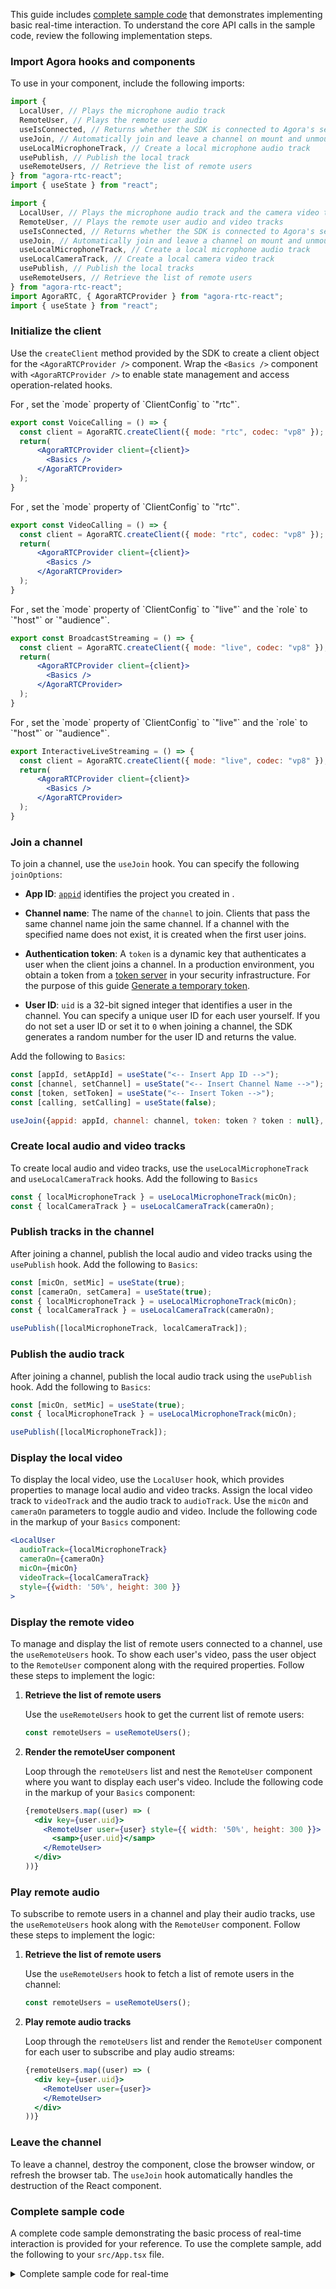 <PlatformWrapper platform="react-js">

This guide includes [complete sample code](#complete-sample-code) that demonstrates implementing basic real-time interaction. To understand the core API calls in the sample code, review the following implementation steps.

### Import Agora hooks and components

To use <Vpd k="SDK"/> in your component, include the following imports:

<ProductWrapper product="voice-calling">

```jsx
import {
  LocalUser, // Plays the microphone audio track
  RemoteUser, // Plays the remote user audio
  useIsConnected, // Returns whether the SDK is connected to Agora's server
  useJoin, // Automatically join and leave a channel on mount and unmount
  useLocalMicrophoneTrack, // Create a local microphone audio track
  usePublish, // Publish the local track
  useRemoteUsers, // Retrieve the list of remote users
} from "agora-rtc-react";
import { useState } from "react";
```
</ProductWrapper>
<ProductWrapper notAllowed="voice-calling">

```jsx
import {
  LocalUser, // Plays the microphone audio track and the camera video track
  RemoteUser, // Plays the remote user audio and video tracks
  useIsConnected, // Returns whether the SDK is connected to Agora's server
  useJoin, // Automatically join and leave a channel on mount and unmount
  useLocalMicrophoneTrack, // Create a local microphone audio track
  useLocalCameraTrack, // Create a local camera video track
  usePublish, // Publish the local tracks
  useRemoteUsers, // Retrieve the list of remote users
} from "agora-rtc-react";
import AgoraRTC, { AgoraRTCProvider } from "agora-rtc-react";
import { useState } from "react";
````
</ProductWrapper>

### Initialize the client

Use the `createClient` method provided by the SDK to create a client object for the `<AgoraRTCProvider />` component. Wrap the `<Basics />` component with `<AgoraRTCProvider />` to enable state management and access operation-related hooks.

<ProductWrapper product="voice-calling">
For <Vpd k="NAME" />, set the `mode` property of `ClientConfig` to `"rtc"`.

```jsx
export const VoiceCalling = () => {
  const client = AgoraRTC.createClient({ mode: "rtc", codec: "vp8" });
  return(
      <AgoraRTCProvider client={client}>
        <Basics />
      </AgoraRTCProvider>
  );
}
```
</ProductWrapper>

<ProductWrapper product="video-calling">
For <Vpd k="NAME" />, set the `mode` property of `ClientConfig` to `"rtc"`.

```jsx
export const VideoCalling = () => {
  const client = AgoraRTC.createClient({ mode: "rtc", codec: "vp8" });
  return(
      <AgoraRTCProvider client={client}>
        <Basics />
      </AgoraRTCProvider>
  );
}
```
</ProductWrapper>

<ProductWrapper product="broadcast-streaming">
For <Vpd k="NAME" />, set the `mode` property of `ClientConfig` to `"live"` and the `role` to `"host"` or `"audience"`.

```jsx
export const BroadcastStreaming = () => {
  const client = AgoraRTC.createClient({ mode: "live", codec: "vp8" });
  return(
      <AgoraRTCProvider client={client}>
        <Basics />
      </AgoraRTCProvider>
  );
}
```
</ProductWrapper>
<ProductWrapper product="interactive-live-streaming">
For <Vpd k="NAME" />, set the `mode` property of `ClientConfig` to `"live"` and the `role` to `"host"` or `"audience"`.

```jsx
export InteractiveLiveStreaming = () => {
  const client = AgoraRTC.createClient({ mode: "live", codec: "vp8" });
  return(
      <AgoraRTCProvider client={client}>
        <Basics />
      </AgoraRTCProvider>
  );
}
```
</ProductWrapper>

### Join a channel

To join a channel, use the `useJoin` hook. You can specify the following `joinOptions`:

- **App ID**: [`appid`](../get-started/manage-agora-account#get-the-app-id) identifies the project you created in <Vg k="CONSOLE" />.

- **Channel name**: The name of the `channel` to join. Clients that pass the same channel name join the same channel. If a channel with the specified name does not exist, it is created when the first user joins.

- **Authentication token**: A `token` is a dynamic key that authenticates a user when the client joins a channel. In a production environment, you obtain a token from a [token server](../token-authentication/deploy-token-server) in your security infrastructure. For the purpose of this guide [Generate a temporary token](../get-started/manage-agora-account#generate-temporary-tokens).

- **User ID**: `uid` is a 32-bit signed integer that identifies a user in the channel. You can specify a unique user ID for each user yourself. If you do not set a user ID or set it to `0` when joining a channel, the SDK generates a random number for the user ID and returns the value. 

Add the following to `Basics`:

```jsx
const [appId, setAppId] = useState("<-- Insert App ID -->");
const [channel, setChannel] = useState("<-- Insert Channel Name -->");
const [token, setToken] = useState("<-- Insert Token -->");
const [calling, setCalling] = useState(false);

useJoin({appid: appId, channel: channel, token: token ? token : null}, calling);
```

<ProductWrapper notAllowed="voice-calling">

### Create local audio and video tracks

To create local audio and video tracks, use the `useLocalMicrophoneTrack` and `useLocalCameraTrack` hooks. Add the following to `Basics`

```jsx
const { localMicrophoneTrack } = useLocalMicrophoneTrack(micOn);
const { localCameraTrack } = useLocalCameraTrack(cameraOn);
```

<ProductWrapper notAllowed="voice-calling">

### Publish tracks in the channel

After joining a channel, publish the local audio and video tracks using the `usePublish` hook. Add the following to `Basics`:

```jsx
const [micOn, setMic] = useState(true);
const [cameraOn, setCamera] = useState(true);
const { localMicrophoneTrack } = useLocalMicrophoneTrack(micOn);
const { localCameraTrack } = useLocalCameraTrack(cameraOn);

usePublish([localMicrophoneTrack, localCameraTrack]);
```
</ProductWrapper>

<ProductWrapper product="voice-calling">

### Publish the audio track

After joining a channel, publish the local audio track using the `usePublish` hook. Add the following to `Basics`:

```jsx
const [micOn, setMic] = useState(true);
const { localMicrophoneTrack } = useLocalMicrophoneTrack(micOn);

usePublish([localMicrophoneTrack]);
```
</ProductWrapper>

### Display the local video

To display the local video, use the `LocalUser` hook, which provides properties to manage local audio and video tracks. Assign the local video track to `videoTrack` and the audio track to `audioTrack`. Use the `micOn` and `cameraOn` parameters to toggle audio and video. Include the following code in the markup of your `Basics` component:

```jsx
<LocalUser
  audioTrack={localMicrophoneTrack}
  cameraOn={cameraOn}
  micOn={micOn}
  videoTrack={localCameraTrack}
  style={{width: '50%', height: 300 }}
>
```
</ProductWrapper>

<ProductWrapper notAllowed="voice-calling">

### Display the remote video

To manage and display the list of remote users connected to a channel, use the `useRemoteUsers` hook. To show each user's video, pass the user object to the `RemoteUser` component along with the required properties. Follow these steps to implement the logic:

1. **Retrieve the list of remote users**

   Use the `useRemoteUsers` hook to get the current list of remote users:

   ```jsx
   const remoteUsers = useRemoteUsers();
   ```

2. **Render the remoteUser component**

    Loop through the `remoteUsers` list and nest the `RemoteUser` component where you want to display each user's video. Include the following code in the markup of your `Basics` component:

    ```jsx
    {remoteUsers.map((user) => (
      <div key={user.uid}>
        <RemoteUser user={user} style={{ width: '50%', height: 300 }}>
          <samp>{user.uid}</samp>
        </RemoteUser>
      </div>
    ))}
    ```

</ProductWrapper>

<ProductWrapper product="voice-calling">

### Play remote audio

To subscribe to remote users in a channel and play their audio tracks, use the `useRemoteUsers` hook along with the `RemoteUser` component. Follow these steps to implement the logic:

1. **Retrieve the list of remote users**

   Use the `useRemoteUsers` hook to fetch a list of remote users in the channel:

   ```jsx
   const remoteUsers = useRemoteUsers();
   ```

2. **Play remote audio tracks**

    Loop through the `remoteUsers` list and render the `RemoteUser` component for each user to subscribe and play audio streams:

    ```jsx
    {remoteUsers.map((user) => (
      <div key={user.uid}>
        <RemoteUser user={user}>
        </RemoteUser>
      </div>
    ))}
    ```
</ProductWrapper>

### Leave the channel​

To leave a channel, destroy the component, close the browser window, or refresh the browser tab. The `useJoin` hook automatically handles the destruction of the React component.

### Complete sample code

A complete code sample demonstrating the basic process of real-time interaction is provided for your reference. To use the complete sample, add the following to your `src/App.tsx` file.

<details>
<summary>Complete sample code for real-time <Vpd k="PRODUCT"/></summary>

<ProductWrapper product="interactive-live-streaming">
```jsx
import {
  LocalUser,
  RemoteUser,
  useIsConnected,
  useJoin,
  useLocalMicrophoneTrack,
  useLocalCameraTrack,
  usePublish,
  useRemoteUsers,
} from "agora-rtc-react";
import { useState } from "react";
import AgoraRTC, { AgoraRTCProvider } from "agora-rtc-react";


export const InteractiveLiveStreaming = () => {
  const client = AgoraRTC.createClient({ mode: "live", codec: "vp8" });
  return(
        <AgoraRTCProvider client={client}>
          <Basics />
        </AgoraRTCProvider>
  );
}

const Basics = () => {
  const [calling, setCalling] = useState(false);
  const isConnected = useIsConnected(); // Store the user's connection status
  const [appId, setAppId] = useState("<-- Insert App ID -->");
  const [channel, setChannel] = useState("<-- Insert Channel Name -->");
  const [token, setToken] = useState("<-- Insert Token -->");
  const [micOn, setMic] = useState(true);
  const [cameraOn, setCamera] = useState(true);

  
  const { localMicrophoneTrack } = useLocalMicrophoneTrack(micOn);
  const { localCameraTrack } = useLocalCameraTrack(cameraOn);

  useJoin({appid: appId, channel: channel, token: token ? token : null}, calling);
  usePublish([localMicrophoneTrack, localCameraTrack]);

  const remoteUsers = useRemoteUsers();

  return (
    <>
      <div>
        {isConnected ? (
          <div>
            <div>
              <LocalUser
                audioTrack={localMicrophoneTrack}
                cameraOn={cameraOn}
                playAudio={false} // Plays the local user's audio track. You use this to test your mic before joining a channel.
                micOn={micOn}
                videoTrack={localCameraTrack}
                style={{width: '90%', height: 300 }}
              >
                <samp>You</samp>
              </LocalUser>
            </div>
            {remoteUsers.map((user) => (
              <div key={user.uid}>
                <RemoteUser user={user} style={{width: '90%', height: 300 }}>
                  <samp>{user.uid}</samp>
                </RemoteUser>
              </div>
            ))}
          </div>
        ) : (
          <div>
            <input
              onChange={e => setAppId(e.target.value)}
              placeholder="<Your app ID>"
              value={appId}
            />
            <input
              onChange={e => setChannel(e.target.value)}
              placeholder="<Your channel Name>"
              value={channel}
            />
            <input
              onChange={e => setToken(e.target.value)}
              placeholder="<Your token>"
              value={token}
            />

            <button
              disabled={!appId || !channel}
              onClick={() => setCalling(true)}
            >
              <span>Join Channel</span>
            </button>
          </div>
        )}
      </div>
      {isConnected && (
        <div style={{padding: "20px"}}>
          <div>
            <button onClick={() => setMic(a => !a)}>
              {micOn ? "Disable mic" : "Enable mic" }
            </button>
            <button onClick={() => setCamera(a => !a)}>
              {cameraOn ? "Disable camera " : "Enable camera" }
            </button>
            <button
              onClick={() => setCalling(a => !a)}
              >
              {calling ? "End calling" : "Start calling"}
            </button>
          </div>
        </div>
      )}
    </>
  );
};
  
export default InteractiveLiveStreaming;
```
</ProductWrapper>

<ProductWrapper product="broadcast-streaming">
```jsx
import {
  LocalUser,
  RemoteUser,
  useIsConnected,
  useJoin,
  useLocalMicrophoneTrack,
  useLocalCameraTrack,
  usePublish,
  useRemoteUsers,
} from "agora-rtc-react";
import { useState } from "react";
import AgoraRTC, { AgoraRTCProvider } from "agora-rtc-react";


export const BroadcastStreaming = () => {
  const client = AgoraRTC.createClient({ mode: "live", codec: "vp8" });
  return(
        <AgoraRTCProvider client={client}>
          <Basics />
        </AgoraRTCProvider>
  );
}

const Basics = () => {
  const [calling, setCalling] = useState(false);
  const isConnected = useIsConnected(); // Store the user's connection status
  const [appId, setAppId] = useState("<-- Insert App ID -->");
  const [channel, setChannel] = useState("<-- Insert Channel Name -->");
  const [token, setToken] = useState("<-- Insert Token -->");
  const [micOn, setMic] = useState(true);
  const [cameraOn, setCamera] = useState(true);

  const { localMicrophoneTrack } = useLocalMicrophoneTrack(micOn);
  const { localCameraTrack } = useLocalCameraTrack(cameraOn);

  useJoin({appid: appId, channel: channel, token: token ? token : null}, calling);
  usePublish([localMicrophoneTrack, localCameraTrack]);

  const remoteUsers = useRemoteUsers();

  return (
    <>
      <div>
        {isConnected ? (
          <div>
            <div>
              <LocalUser
                audioTrack={localMicrophoneTrack}
                cameraOn={cameraOn}
                micOn={micOn}
                playAudio={false} // Plays the local user's audio track. You use this to test your mic before joining a channel.
                videoTrack={localCameraTrack}
                style={{width: '90%', height: 300 }}
              >
                <samp>You</samp>
              </LocalUser>
            </div>
            {remoteUsers.map((user) => (
              <div key={user.uid}>
                <RemoteUser user={user} style={{width: '90%', height: 300 }}>
                  <samp>{user.uid}</samp>
                </RemoteUser>
              </div>
            ))}
          </div>
        ) : (
          <div>
            <input
              onChange={e => setAppId(e.target.value)}
              placeholder="<Your app ID>"
              value={appId}
            />
            <input
              onChange={e => setChannel(e.target.value)}
              placeholder="<Your channel Name>"
              value={channel}
            />
            <input
              onChange={e => setToken(e.target.value)}
              placeholder="<Your token>"
              value={token}
            />

            <button
              disabled={!appId || !channel}
              onClick={() => setCalling(true)}
            >
              <span>Join Channel</span>
            </button>
          </div>
        )}
      </div>
      {isConnected && (
        <div style={{padding: "20px"}}>
          <div>
            <button onClick={() => setMic(a => !a)}>
              {micOn ? "Disable mic" : "Enable mic" }
            </button>
            <button onClick={() => setCamera(a => !a)}>
              {cameraOn ? "Disable camera " : "Enable camera" }
            </button>
            <button
              onClick={() => setCalling(a => !a)}
              >
              {calling ? "End calling" : "Start calling"}
            </button>
          </div>
        </div>
      )}
    </>
  );
};
  
export default BroadcastStreaming;
```
</ProductWrapper>

<ProductWrapper product="video-calling">
```jsx
import {
  LocalUser,
  RemoteUser,
  useIsConnected,
  useJoin,
  useLocalMicrophoneTrack,
  useLocalCameraTrack,
  usePublish,
  useRemoteUsers,
} from "agora-rtc-react";
import { useState } from "react";
import AgoraRTC, { AgoraRTCProvider } from "agora-rtc-react";


export const VideoCalling = () => {
  const client = AgoraRTC.createClient({ mode: "rtc", codec: "vp8" });
  return(
        <AgoraRTCProvider client={client}>
          <Basics />
        </AgoraRTCProvider>
  );
}

const Basics = () => {
  const [calling, setCalling] = useState(false);
  const isConnected = useIsConnected(); // Store the user's connection status
  const [appId, setAppId] = useState("<-- Insert App ID -->");
  const [channel, setChannel] = useState("<-- Insert Channel Name -->");
  const [token, setToken] = useState("<-- Insert Token -->");
  const [micOn, setMic] = useState(true);
  const [cameraOn, setCamera] = useState(true);
  const { localMicrophoneTrack } = useLocalMicrophoneTrack(micOn);
  const { localCameraTrack } = useLocalCameraTrack(cameraOn);

  useJoin({appid: appId, channel: channel, token: token ? token : null}, calling);
  usePublish([localMicrophoneTrack, localCameraTrack]);

  const remoteUsers = useRemoteUsers();

  return (
    <>
      <div>
        {isConnected ? (
          <div>
            <div>
              <LocalUser
                audioTrack={localMicrophoneTrack}
                cameraOn={cameraOn}
                micOn={micOn}
                playAudio={false} // Plays the local user's audio track. You use this to test your microphone before joining a channel.
                videoTrack={localCameraTrack}
                style={{width: '90%', height: 300 }}
              >
                <samp>You</samp>
              </LocalUser>
            </div>
            {remoteUsers.map((user) => (
              <div key={user.uid}>
                <RemoteUser user={user} style={{width: '90%', height: 300 }}>
                  <samp>{user.uid}</samp>
                </RemoteUser>
              </div>
            ))}
          </div>
        ) : (
          <div>
            <input
              onChange={e => setAppId(e.target.value)}
              placeholder="<Your app ID>"
              value={appId}
            />
            <input
              onChange={e => setChannel(e.target.value)}
              placeholder="<Your channel Name>"
              value={channel}
            />
            <input
              onChange={e => setToken(e.target.value)}
              placeholder="<Your token>"
              value={token}
            />

            <button
              disabled={!appId || !channel}
              onClick={() => setCalling(true)}
            >
              <span>Join Channel</span>
            </button>
          </div>
        )}
      </div>
      {isConnected && (
        <div style={{padding: "20px"}}>
          <div>
            <button onClick={() => setMic(a => !a)}>
              {micOn ? "Disable mic" : "Enable mic" }
            </button>
            <button onClick={() => setCamera(a => !a)}>
              {cameraOn ? "Disable camera " : "Enable camera" }
            </button>
            <button
              onClick={() => setCalling(a => !a)}
              >
              {calling ? "End calling" : "Start calling"}
            </button>
          </div>
        </div>
      )}
    </>
  );
};
  
export default VideoCalling;
```
</ProductWrapper>

<ProductWrapper product="voice-calling">

```jsx
import {
  LocalUser,
  RemoteUser,
  useIsConnected,
  useJoin,
  useLocalMicrophoneTrack,
  usePublish,
  useRemoteUsers,
} from "agora-rtc-react";
import { useState } from "react";
import AgoraRTC, { AgoraRTCProvider } from "agora-rtc-react";


export const AgoraVoiceCalling = () => {
  const client = AgoraRTC.createClient({ mode: "rtc", codec: "vp8" });
  return(
        <AgoraRTCProvider client={client}>
          <Basics />
        </AgoraRTCProvider>
  );
}

const Basics = () => {
  const [calling, setCalling] = useState(false);
  const isConnected = useIsConnected(); // Store the user's connection status
  const [appId, setAppId] = useState("<-- Insert App ID -->");
  const [channel, setChannel] = useState("<-- Insert Channel Name -->");
  const [token, setToken] = useState("<-- Insert Token -->");
  const [micOn, setMic] = useState(true);

  const { localMicrophoneTrack } = useLocalMicrophoneTrack(micOn);
  
  useJoin({appid: appId, channel: channel, token: token ? token : null}, calling);
  usePublish([localMicrophoneTrack]);

  const remoteUsers = useRemoteUsers();

  return (
    <>
      <div>
        {isConnected ? (
          <div>
            <div>
              <LocalUser
                audioTrack={localMicrophoneTrack}
                playAudio={false} // Plays the local user's audio track. You use this to test your mic before joining a channel.
                micOn={micOn}
              >
                <samp>You</samp>
              </LocalUser>
            </div>
            {remoteUsers.map((user) => (
              <div key={user.uid}>
                <RemoteUser user={user}>
                  <samp>{user.uid}</samp>
                </RemoteUser>
              </div>
            ))}
          </div>
        ) : (
          <div>
            <input
              onChange={e => setAppId(e.target.value)}
              placeholder="<Your app ID>"
              value={appId}
            />
            <input
              onChange={e => setChannel(e.target.value)}
              placeholder="<Your channel Name>"
              value={channel}
            />
            <input
              onChange={e => setToken(e.target.value)}
              placeholder="<Your token>"
              value={token}
            />

            <button
              disabled={!appId || !channel}
              onClick={() => setCalling(true)}
            >
              <span>Join Channel</span>
            </button>
          </div>
        )}
      </div>
      {isConnected && (
        <div style={{padding: "20px"}}>
          <div>
            <button onClick={() => setMic(a => !a)}>
              {micOn ? "Disable mic" : "Enable mic" }
            </button>
            <button
              onClick={() => setCalling(a => !a)}
              >
              {calling ? "End calling" : "Start calling"}
            </button>
          </div>
        </div>
      )}
    </>
  );
};
  
export default AgoraVoiceCalling;
```
</ProductWrapper>
</details>

</PlatformWrapper>
